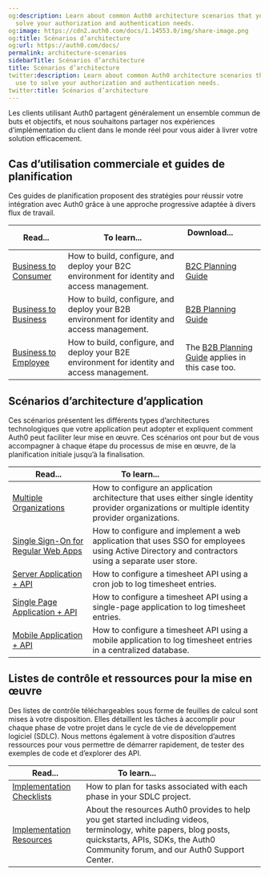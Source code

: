 ```yaml
---
og:description: Learn about common Auth0 architecture scenarios that you can use to
  solve your authorization and authentication needs.
og:image: https://cdn2.auth0.com/docs/1.14553.0/img/share-image.png
og:title: Scénarios d’architecture
og:url: https://auth0.com/docs/
permalink: architecture-scenarios
sidebarTitle: Scénarios d’architecture
title: Scénarios d’architecture
twitter:description: Learn about common Auth0 architecture scenarios that you can
  use to solve your authorization and authentication needs.
twitter:title: Scénarios d’architecture
---
```


Les clients utilisant Auth0 partagent généralement un ensemble commun de buts et objectifs, et nous souhaitons partager nos expériences d’implémentation du client dans le monde réel pour vous aider à livrer votre solution efficacement.

## Cas d’utilisation commerciale et guides de planification

Ces guides de planification proposent des stratégies pour réussir votre intégration avec Auth0 grâce à une approche progressive adaptée à divers flux de travail.

<table class="table"><thead>
<tr>
<th><strong>Read...</strong></th>
<th><strong>To learn...</strong></th>
<th><strong>Download...</strong>                     </th>
</tr>
</thead>
<tbody>
<tr>
<td><a href="/docs/get-started/architecture-scenarios/business-to-consumer">Business to Consumer</a></td>
<td>How to build, configure, and deploy your B2C environment for identity and access management.</td>
<td><a href="https://assets.ctfassets.net/cdy7uua7fh8z/3er1aEQ7Ul0q3c9leJWczR/b1f18b4c16abb7e78b01e4eb2b52bb8e/B2C_Project_Planning.pdf">B2C Planning Guide</a></td>
</tr>
<tr>
<td><a href="/docs/get-started/architecture-scenarios/business-to-business">Business to Business</a></td>
<td>How to build, configure, and deploy your B2B environment for identity and access management.</td>
<td><a href="https://assets.ctfassets.net/cdy7uua7fh8z/63F0WOPJdVzsPMxV1Xvp8x/7a329487c5e890d8e820f6a48983b46a/B2B_Project_Planning.pdf">B2B Planning Guide</a></td>
</tr>
<tr>
<td><a href="/docs/get-started/architecture-scenarios/b2e">Business to Employee</a></td>
<td>How to build, configure, and deploy your B2E environment for identity and access management.</td>
<td>The <a href="https://assets.ctfassets.net/cdy7uua7fh8z/63F0WOPJdVzsPMxV1Xvp8x/7a329487c5e890d8e820f6a48983b46a/B2B_Project_Planning.pdf">B2B Planning Guide</a> applies in this case too.</td>
</tr>
</tbody>
</table>

## Scénarios d’architecture d’application

Ces scénarios présentent les différents types d’architectures technologiques que votre application peut adopter et expliquent comment Auth0 peut faciliter leur mise en œuvre. Ces scénarios ont pour but de vous accompagner à chaque étape du processus de mise en œuvre, de la planification initiale jusqu’à la finalisation.

<table class="table"><thead>
<tr>
<th><strong>Read...</strong></th>
<th><strong>To learn...</strong>                                </th>
</tr>
</thead>
<tbody>
<tr>
<td><a href="/docs/get-started/architecture-scenarios/multiple-organization-architecture">Multiple Organizations</a></td>
<td>How to configure an application architecture that uses either single identity provider organizations or multiple identity provider organizations.</td>
</tr>
<tr>
<td><a href="/docs/get-started/architecture-scenarios/sso-for-regular-web-apps">Single Sign-On for Regular Web Apps</a></td>
<td>How to configure and implement a web application that uses SSO for  employees using Active Directory and contractors using a separate user store.</td>
</tr>
<tr>
<td><a href="/docs/get-started/architecture-scenarios/server-application-api">Server Application + API</a></td>
<td>How to configure a timesheet API using a cron job to log timesheet entries.</td>
</tr>
<tr>
<td><a href="/docs/get-started/architecture-scenarios/spa-api">Single Page Application + API</a></td>
<td>How to configure a timesheet API using a single-page application to log timesheet entries.</td>
</tr>
<tr>
<td><a href="/docs/get-started/architecture-scenarios/mobile-api">Mobile Application + API</a></td>
<td>How to configure a timesheet API using a mobile application to log timesheet entries in a centralized database.</td>
</tr>
</tbody>
</table>

## Listes de contrôle et ressources pour la mise en œuvre

Des listes de contrôle téléchargeables sous forme de feuilles de calcul sont mises à votre disposition. Elles détaillent les tâches à accomplir pour chaque phase de votre projet dans le cycle de vie de développement logiciel (SDLC). Nous mettons également à votre disposition d’autres ressources pour vous permettre de démarrer rapidement, de tester des exemples de code et d’explorer des API.

<table class="table"><thead>
<tr>
<th><strong>Read...</strong></th>
<th><strong>To learn...</strong>                                </th>
</tr>
</thead>
<tbody>
<tr>
<td><a href="/docs/get-started/architecture-scenarios/checklists">Implementation Checklists</a></td>
<td>How to plan for tasks associated with each phase in your SDLC project.</td>
</tr>
<tr>
<td><a href="/docs/get-started/architecture-scenarios/implementation-resources">Implementation Resources</a></td>
<td>About the resources Auth0 provides to help you get started including videos, terminology, white papers, blog posts, quickstarts, APIs, SDKs, the Auth0 Community forum, and our Auth0 Support Center.</td>
</tr>
</tbody>
</table>